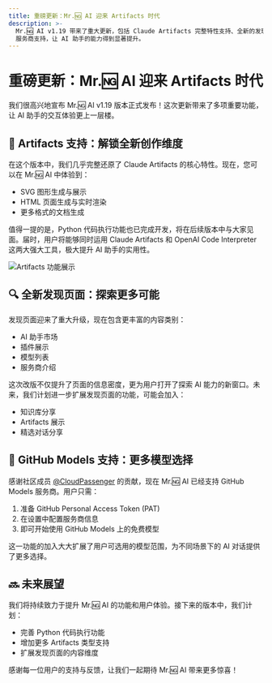 ```yaml
---
title: 重磅更新：Mr.🆖 AI 迎来 Artifacts 时代
description: >-
  Mr.🆖 AI v1.19 带来了重大更新，包括 Claude Artifacts 完整特性支持、全新的发现页面设计，以及 GitHub Models
  服务商支持，让 AI 助手的能力得到显著提升。
---
```


# 重磅更新：Mr.🆖 AI 迎来 Artifacts 时代

我们很高兴地宣布 Mr.🆖 AI v1.19 版本正式发布！这次更新带来了多项重要功能，让 AI 助手的交互体验更上一层楼。

## 🎨 Artifacts 支持：解锁全新创作维度

在这个版本中，我们几乎完整还原了 Claude Artifacts 的核心特性。现在，您可以在 Mr.🆖 AI 中体验到：

- SVG 图形生成与展示
- HTML 页面生成与实时渲染
- 更多格式的文档生成

值得一提的是，Python 代码执行功能也已完成开发，将在后续版本中与大家见面。届时，用户将能够同时运用 Claude Artifacts 和 OpenAI Code Interpreter 这两大强大工具，极大提升 AI 助手的实用性。

![Artifacts 功能展示](https://github.com/user-attachments/assets/2787824c-a13c-466c-ba6f-820bddfe099f)

## 🔍 全新发现页面：探索更多可能

发现页面迎来了重大升级，现在包含更丰富的内容类别：

- AI 助手市场
- 插件展示
- 模型列表
- 服务商介绍

这次改版不仅提升了页面的信息密度，更为用户打开了探索 AI 能力的新窗口。未来，我们计划进一步扩展发现页面的功能，可能会加入：

- 知识库分享
- Artifacts 展示
- 精选对话分享

## 🚀 GitHub Models 支持：更多模型选择

感谢社区成员 [@CloudPassenger](https://github.com/CloudPassenger) 的贡献，现在 Mr.🆖 AI 已经支持 GitHub Models 服务商。用户只需：

1. 准备 GitHub Personal Access Token (PAT)
2. 在设置中配置服务商信息
3. 即可开始使用 GitHub Models 上的免费模型

这一功能的加入大大扩展了用户可选用的模型范围，为不同场景下的 AI 对话提供了更多选择。

## 🔜 未来展望

我们将持续致力于提升 Mr.🆖 AI 的功能和用户体验。接下来的版本中，我们计划：

- 完善 Python 代码执行功能
- 增加更多 Artifacts 类型支持
- 扩展发现页面的内容维度

感谢每一位用户的支持与反馈，让我们一起期待 Mr.🆖 AI 带来更多惊喜！
